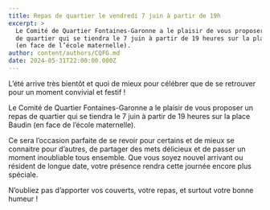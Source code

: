 ```yaml
---
title: Repas de quartier le vendredi 7 juin à partir de 19h
excerpt: >
  Le Comité de Quartier Fontaines-Garonne a le plaisir de vous proposer un repas
  de quartier qui se tiendra le 7 juin à partir de 19 heures sur la place Baudin
  (en face de l’école maternelle).
author: content/authors/CQFG.md
date: 2024-05-31T22:00:00.000Z
---
```


L’été arrive très bientôt et quoi de mieux pour célébrer que de se retrouver pour un moment convivial et festif !

Le Comité de Quartier Fontaines-Garonne a le plaisir de vous proposer un repas de quartier qui se tiendra le 7 juin à partir de 19 heures sur la place Baudin (en face de l’école maternelle).

Ce sera l’occasion parfaite de se revoir pour certains et de mieux se connaitre pour d’autres, de partager des mets délicieux et de passer un moment inoubliable tous ensemble. Que vous soyez nouvel arrivant ou résident de longue date, votre présence rendra cette journée encore plus spéciale.

N’oubliez pas d’apporter vos couverts, votre repas, et surtout votre bonne humeur !
